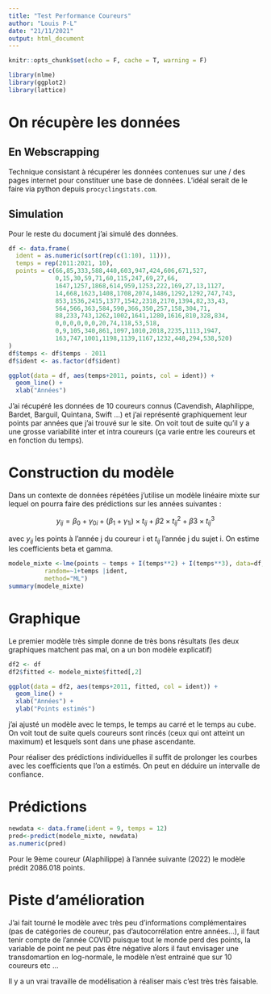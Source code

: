 ```yaml
---
title: "Test Performance Coureurs"
author: "Louis P-L"
date: "21/11/2021"
output: html_document
---
```


```r
knitr::opts_chunk$set(echo = F, cache = T, warning = F)
```

```r
library(nlme)
library(ggplot2)
library(lattice)
```


# On récupère les données

## En Webscrapping 

Technique consistant à récupérer les données contenues sur une / des pages internet pour constituer une base de données. L'idéal serait de le faire via python depuis ```procyclingstats.com```.

## Simulation

Pour le reste du document j'ai simulé des données.


```r
df <- data.frame(
  ident = as.numeric(sort(rep(c(1:10), 11))),
  temps = rep(2011:2021, 10),
  points = c(66,85,333,588,440,603,947,424,606,671,527,
             0,15,30,59,71,60,115,247,69,27,66,
             1647,1257,1868,614,959,1253,222,169,27,13,1127,
             14,668,1623,1408,1708,2074,1486,1292,1292,747,743,
             853,1536,2415,1377,1542,2318,2170,1394,82,33,43,
             564,566,363,584,590,366,350,257,158,304,71,
             88,233,743,1262,1002,1641,1280,1616,810,328,834,
             0,0,0,0,0,0,20,74,118,53,518,
             0,9,105,340,861,1097,1010,2018,2235,1113,1947,
             163,747,1001,1198,1139,1167,1232,448,294,538,520)
)
df$temps <- df$temps - 2011
df$ident <- as.factor(df$ident)
```




```r
ggplot(data = df, aes(temps+2011, points, col = ident)) +
  geom_line() +
  xlab("Années")

```


J'ai récupéré les données de 10 coureurs connus (Cavendish, Alaphilippe,  Bardet, Barguil, Quintana, Swift ...) et j'ai représenté graphiquement leur points par années que j'ai trouvé sur le site. On voit tout de suite qu'il y a une grosse variabilité inter et intra coureurs (ça varie entre les coureurs et en fonction du temps).

# Construction du modèle

Dans un contexte de données répétées j'utilise un modèle linéaire mixte sur lequel on pourra faire des prédictions sur les années suivantes :

$$
y_{ij} = \beta_0 + \gamma_{0i} + \left( \beta_1 + \gamma_{1i}  \right) \times t_{ij} +  \beta2 \times t_{ij}^2 + \beta3 \times t_{ij}^3
$$

avec $y_{ij}$ les points à l'année j du coureur i et $t_{ij}$ l'année j du sujet i. On estime les coefficients beta et gamma.


```r
modele_mixte <-lme(points ~ temps + I(temps**2) + I(temps**3), data=df,
          random=~1+temps |ident,
          method="ML")
summary(modele_mixte)
```

# Graphique

Le premier modèle très simple donne de très bons résultats (les deux graphiques matchent pas mal, on a un bon modèle explicatif)

```r
df2 <- df
df2$fitted <- modele_mixte$fitted[,2]
```


```r
ggplot(data = df2, aes(temps+2011, fitted, col = ident)) +
  geom_line() +
  xlab("Années") +
  ylab("Points estimés")
```

j'ai ajusté un modèle avec le temps, le temps au carré et le temps au cube. On voit tout de suite quels coureurs sont rincés (ceux qui ont atteint un maximum) et lesquels sont dans une phase ascendante. 

Pour réaliser des prédictions individuelles il suffit de prolonger les courbes avec les coefficients que l'on a estimés. On peut en déduire un intervalle de confiance.


# Prédictions

```r
newdata <- data.frame(ident = 9, temps = 12)
pred<-predict(modele_mixte, newdata)
as.numeric(pred)
```

Pour le 9ème coureur (Alaphilippe) à l'année suivante (2022) le modèle prédit 2086.018 points.


# Piste d'amélioration 


J'ai fait tourné le modèle avec très peu d'informations complémentaires (pas de catégories de coureur, pas d'autocorrélation entre années...), il faut tenir compte de l'année COVID puisque tout le monde perd des points, la variable de point ne peut pas être négative alors il faut envisager une transdomartion en log-normale, le modèle n'est entrainé que sur 10 coureurs etc ...

Il y a un vrai travaille de modélisation à réaliser mais c'est très très faisable.




